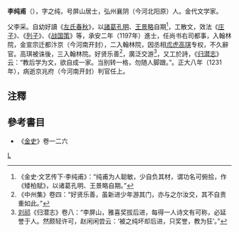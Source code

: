 '''李纯甫'''（{{bd|1177年||1223年|}}），字之纯，号屏山居士，弘州襄阴（今河北阳原）人。金代文学家。

父李采。自幼好讀《[[左氏春秋|左氏春秋]]》，以[[诸葛亮|諸葛孔明]]、[[王猛|王景略]]自期<ref>《金史·文艺传下·李纯甫》：“纯甫为人聪敏，少自负其材，谓功名可俯拾，作《矮柏赋》，以诸葛孔明、王景略自期。”</ref>，工散文，效法《[[庄子|庄子]]》、《[[列子|列子]]》、《[[战国策|战国策]]》等，承安二年（1197年）進士，任尚书右司都事，入翰林院，金宣宗迁都汴京（今河南开封），二入翰林院，因丞相[[朮虎高琪|朮虎高琪]]专权，不久辭官。高琪被诛後，三入翰林院。好贤乐善<ref>《中州集》卷四：“好贤乐善，虽新进少年游其门，亦与之尔汝交，其不自贵重如此。”</ref>，廣泛交游<ref>[[刘祁|刘祁]]《归潜志》卷八：“李屏山，雅喜奖拔后进，每得一人诗文有可称，必延誉于人。然颇轻许可，赵闲闲尝云：‘被之纯坏却后进，只奖誉，教为狂’。”</ref>，又工於詩，《[[归潜志|归潜志]]》云：“教后学为文，欲自成一家。当别转一格，勿随人脚跟。”。正大八年（1231年），病逝京兆府（今河南开封）判官任上。

==注釋==
{{reflist|2}}
==參考書目==
*《[[金史|金史]]》卷一二六
[[category:金朝政治人物|L]]